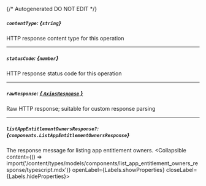 {/* Autogenerated DO NOT EDIT  */}

##### `contentType`: *{`string`}*
HTTP response content type for this operation

---
##### `statusCode`: *{`number`}*
HTTP response status code for this operation

---
##### `rawResponse`: [*{ `AxiosResponse` }*](https://axios-http.com/docs/res_schema)
Raw HTTP response; suitable for custom response parsing

---
##### `listAppEntitlementOwnersResponse?`: *{`components.ListAppEntitlementOwnersResponse`}*
The response message for listing app entitlement owners.
<Collapsible content={() => import('/content/types/models/components/list_app_entitlement_owners_response/typescript.mdx')} openLabel={Labels.showProperties} closeLabel={Labels.hideProperties}>
</Collapsible>


